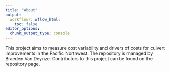 ```yaml
---
title: "About"
output:
  workflowr::wflow_html:
    toc: false
editor_options:
  chunk_output_type: console
---
```


This project aims to measure cost variability and drivers of costs for culvert improvements in the Pacific Northwest. The repository is managed by Braeden Van Deynze. Contributors to this project can be found on the repository page.
